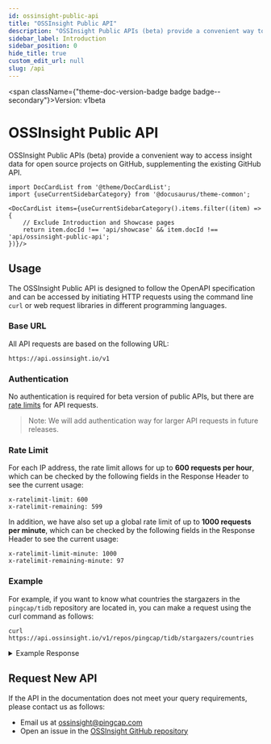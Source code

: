 ```yaml
---
id: ossinsight-public-api
title: "OSSInsight Public API"
description: "OSSInsight Public APIs (beta) provide a convenient way to access insight data for open source projects on GitHub, supplementing the existing GitHub API."
sidebar_label: Introduction
sidebar_position: 0
hide_title: true
custom_edit_url: null
slug: /api
---
```



<span className={"theme-doc-version-badge badge badge--secondary"}>Version: v1beta</span>

# OSSInsight Public API




OSSInsight Public APIs (beta) provide a convenient way to access insight data for open source projects on GitHub, supplementing the existing GitHub API.


```mdx-code-block
import DocCardList from '@theme/DocCardList';
import {useCurrentSidebarCategory} from '@docusaurus/theme-common';

<DocCardList items={useCurrentSidebarCategory().items.filter((item) => {
    // Exclude Introduction and Showcase pages
    return item.docId !== 'api/showcase' && item.docId !== 'api/ossinsight-public-api';
})}/>
```

## Usage

The OSSInsight Public API is designed to follow the OpenAPI specification and can be accessed by initiating HTTP requests using the command line `curl` or web request libraries in different programming languages.

### Base URL

All API requests are based on the following URL:

```shell
https://api.ossinsight.io/v1
```

### Authentication

No authentication is required for beta version of public APIs, but there are [rate limits](#rate-limit) for API requests.

> Note:
> We will add authentication way for larger API requests in future releases.

### Rate Limit

For each IP address, the rate limit allows for up to **600 requests per hour**, which can be checked by the following fields in the Response Header to see the current usage:

```
x-ratelimit-limit: 600
x-ratelimit-remaining: 599
```

In addition, we have also set up a global rate limit of up to **1000 requests per minute**, which can be checked by the following fields in the Response Header to see the current usage:

```
x-ratelimit-limit-minute: 1000
x-ratelimit-remaining-minute: 97
```

### Example

For example, if you want to know what countries the stargazers in the `pingcap/tidb` repository are located in, you can make a request using the curl command as follows:

```shell
curl https://api.ossinsight.io/v1/repos/pingcap/tidb/stargazers/countries
```

<details>

<summary>Example Response</summary>

```json
{
  "type": "sql_endpoint",
  "data": {
    "columns": [
      {
        "col": "country_or_area",
        "data_type": "CHAR",
        "nullable": true
      },
      {
        "col": "count",
        "data_type": "BIGINT",
        "nullable": true
      },
      {
        "col": "percentage",
        "data_type": "DECIMAL",
        "nullable": true
      }
    ],
    "rows": [
      {
        "count": "9183",
        "country_or_area": "CN",
        "percentage": "0.5936"
      },
      {
        "count": "1542",
        "country_or_area": "US",
        "percentage": "0.0997"
      },
      {
        "count": "471",
        "country_or_area": "JP",
        "percentage": "0.0304"
      }
    ],
    "result": {
      "code": 200,
      "message": "Query OK!",
      "start_ms": 1690351487809,
      "end_ms": 1690351487930,
      "latency": "121ms",
      "row_count": 132,
      "row_affect": 0,
      "limit": 300,
      "databases": [
        "gharchive_dev"
      ]
    }
  }
}
```

</details>

## Request New API 

If the API in the documentation does not meet your query requirements, please contact us as follows:

- Email us at ossinsight@pingcap.com
- Open an issue in the [OSSInsight GitHub repository](https://github.com/pingcap/ossinsight/issues/new?assignees=&labels=type%2Ffeature&projects=&template=feature_request.md&title=New%20API)


